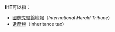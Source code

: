 '''IHT'''可以指：
*[[國際先驅論壇報|國際先驅論壇報]]（''International Herald Tribune''）
*[[遺產稅|遺產稅]]（Inheritance tax）

{{disambig|cat=三字拉丁字母縮寫消歧義}}